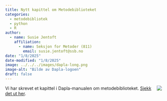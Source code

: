 ```yaml
---
title: Nytt kapittel om Metodebiblioteket 
categories:
  - metodebibliotek
  - python
  - R
author:
  - name: Susie Jentoft
    affiliation: 
      - name: Seksjon for Metoder (811)
        email: susie.jentoft@ssb.no
date: "1/8/2025"
date-modified: "1/8/2025"
image: ../../../images/dapla-long.png
image-alt: "Bilde av Dapla-logoen"
draft: false
---
```


![](../../../images/dapla-long.png){style="max-width: 40%; float: right;" fig-alt="Dapla logo"}
Vi har skrevet et kapittel i Dapla-manualen om metodebiblioteket. [Sjekk det ut her](../../../statistikkere/metodebibliotek.qmd). 

